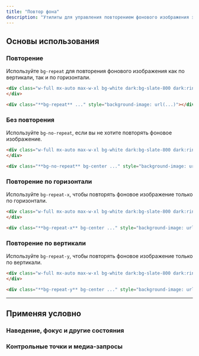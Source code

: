 ```yaml
---
title: "Повтор фона"
description: "Утилиты для управления повторением фонового изображения элемента."
---
```




## Основы использования

### Повторение

Используйте `bg-repeat` для повторения фонового изображения как по вертикали, так и по горизонтали.

```html {{ example: true }}
<div class="w-full mx-auto max-w-xl bg-white dark:bg-slate-800 dark:ring-1 dark:ring-slate-200/20 h-80 bg-repeat bg-center shadow-xl rounded-lg" style="background-image:url('/img/background-pattern.svg');">
</div>
```

```html
<div class="**bg-repeat** ..." style="background-image: url(...)"></div>
```

### Без повторения

Используйте `bg-no-repeat`, если вы не хотите повторять фоновое изображение.

```html {{ example: true }}
<div class="w-full mx-auto max-w-xl bg-white dark:bg-slate-800 dark:ring-1 dark:ring-slate-200/20 h-64 bg-no-repeat bg-center shadow-xl rounded-lg" style="background-image:url('/img/background-pattern.svg');">
</div>
```

```html
<div class="**bg-no-repeat** bg-center ..." style="background-image: url(...)"></div>
```

### Повторение по горизонтали

Используйте `bg-repeat-x`, чтобы повторять фоновое изображение только по горизонтали.

```html {{ example: true }}
<div class="w-full mx-auto max-w-xl bg-white dark:bg-slate-800 dark:ring-1 dark:ring-slate-200/20 h-64 bg-repeat-x bg-center shadow-xl rounded-lg" style="background-image:url('/img/background-pattern.svg');">
</div>
```

```html
<div class="**bg-repeat-x** bg-center ..." style="background-image: url(...)"></div>
```

### Повторение по вертикали

Используйте `bg-repeat-y`, чтобы повторять фоновое изображение только по вертикали.

```html {{ example: true }}
<div class="w-full mx-auto max-w-xl bg-white dark:bg-slate-800 dark:ring-1 dark:ring-slate-200/20 h-64 bg-repeat-y bg-center shadow-xl rounded-lg" style="background-image:url('/img/background-pattern.svg');">
</div>
```

```html
<div class="**bg-repeat-y** bg-center ..." style="background-image: url(...)"></div>
```

---

## <Heading ignore>Применяя условно</Heading>

### <Heading ignore>Наведение, фокус и другие состояния</Heading>

<HoverFocusAndOtherStates defaultClass="bg-repeat" featuredClass="bg-repeat-x" />

### <Heading ignore>Контрольные точки и медиа-запросы</Heading>

<BreakpointsAndMediaQueries defaultClass="bg-repeat" featuredClass="bg-repeat-x" />
